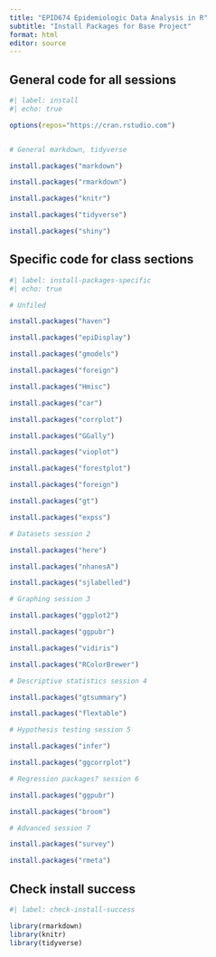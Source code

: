 ```yaml
---
title: "EPID674 Epidemiologic Data Analysis in R"
subtitle: "Install Packages for Base Project"
format: html
editor: source
---
```



## General code for all sessions

```r
#| label: install
#| echo: true

options(repos="https://cran.rstudio.com")


# General markdown, tidyverse

install.packages("markdown")

install.packages("rmarkdown")

install.packages("knitr")

install.packages("tidyverse")

install.packages("shiny")

```

## Specific code for class sections


```r
#| label: install-packages-specific
#| echo: true

# Unfiled

install.packages("haven")

install.packages("epiDisplay")

install.packages("gmodels")

install.packages("foreign")

install.packages("Hmisc")

install.packages("car")

install.packages("corrplot")

install.packages("GGally")

install.packages("vioplot")

install.packages("forestplot")

install.packages("foreign")

install.packages("gt")

install.packages("expss")

# Datasets session 2

install.packages("here")

install.packages("nhanesA")

install.packages("sjlabelled")

# Graphing session 3

install.packages("ggplot2")

install.packages("ggpubr")

install.packages("vidiris")

install.packages("RColorBrewer")

# Descriptive statistics session 4

install.packages("gtsummary")

install.packages("flextable")

# Hypothesis testing session 5

install.packages("infer")

install.packages("ggcorrplot")

# Regression packages? session 6

install.packages("ggpubr")

install.packages("broom")

# Advanced session 7

install.packages("survey")

install.packages("rmeta")

```



## Check install success

```r
#| label: check-install-success

library(rmarkdown)
library(knitr)
library(tidyverse)

```
